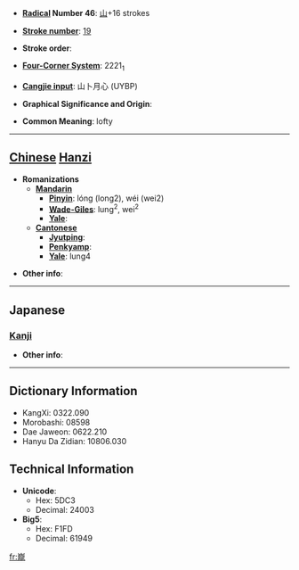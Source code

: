 * '''[[Wiktionary:Chinese radical index| Radical]] Number 46''': [[Wiktionary:Chinese radical index 山|山]]+16 strokes

* '''[[Wiktionary:Chinese total strokes index|Stroke number]]''': [[Wiktionary:Chinese total strokes index 19|19]]

* '''Stroke order''': 

* '''[[Wiktionary:Chinese four corner index|Four-Corner System]]''': 2221<sub>1</sub>

* '''[[Wiktionary:Chinese Cangjie index|Cangjie input]]''': 山卜月心 (UYBP)

* '''Graphical Significance and Origin''': 

* '''Common Meaning''': lofty

----

== [[Chinese]] [[Hanzi]] ==

* '''Romanizations'''
** '''[[Mandarin]]'''
*** '''[[Pinyin]]''': lóng (long2), wéi (wei2)
*** '''[[Wade-Giles]]''': lung<sup>2</sup>, wei<sup>2</sup>
*** '''[[Yale]]''': 
** '''[[Cantonese]]'''
*** '''[[Jyutping]]''':
*** '''[[Penkyamp]]''': 
*** '''[[Yale]]''': lung4

* '''Other info''': 

----

==Japanese==
===[[Kanji]]===
{{kanji|on readings=[[ろう]] (rō), [[る]] (ru)|kun readings=[[けわしい]] (kewashii)}}

* '''Other info''':  

----

== Dictionary Information ==

* KangXi: 0322.090
* Morobashi: 08598
* Dae Jaweon: 0622.210
* Hanyu Da Zidian: 10806.030

== Technical Information ==

* '''Unicode''':
** Hex: 5DC3
** Decimal: 24003
* '''Big5''':
** Hex: F1FD
** Decimal: 61949

[[fr:巃]]